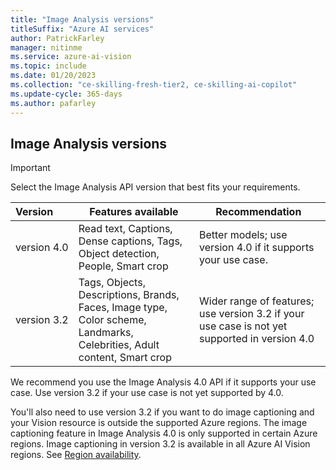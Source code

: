 ```yaml
---
title: "Image Analysis versions"
titleSuffix: "Azure AI services"
author: PatrickFarley
manager: nitinme
ms.service: azure-ai-vision
ms.topic: include
ms.date: 01/20/2023
ms.collection: "ce-skilling-fresh-tier2, ce-skilling-ai-copilot"
ms.update-cycle: 365-days
ms.author: pafarley
---
```


## Image Analysis versions

> [!IMPORTANT]
> Select the Image Analysis API version that best fits your requirements.
>
> | Version | Features available | Recommendation&nbsp;|
> |:----------|--------------|-------------------------|
> | version&nbsp;4.0 | Read text, Captions, Dense captions, Tags, Object detection, People, Smart crop | Better models; use version 4.0 if it supports your use case. |
> | version&nbsp;3.2 | Tags, Objects, Descriptions, Brands, Faces, Image type, Color scheme, Landmarks, Celebrities, Adult content, Smart crop | Wider range of features; use version 3.2 if your use case is not yet supported in version 4.0 |
> 
> We recommend you use the Image Analysis 4.0 API if it supports your use case. Use version 3.2 if your use case is not yet supported by 4.0.
>
> You'll also need to use version 3.2 if you want to do image captioning and your Vision resource is outside the supported Azure regions. The image captioning feature in Image Analysis 4.0 is only supported in certain Azure regions. Image captioning in version 3.2 is available in all Azure AI Vision regions. See [Region availability](/azure/ai-services/computer-vision/overview-image-analysis#region-availability).

